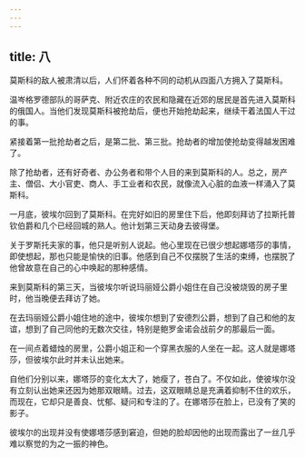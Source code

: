 ```yaml
---
---
---
```

title: 八
---



莫斯科的敌人被肃清以后，人们怀着各种不同的动机从四面八方拥入了莫斯科。

温岑格罗德部队的哥萨克、附近农庄的农民和隐藏在近郊的居民是首先进入莫斯科的俄国人。当他们发现莫斯科被抢劫后，便也开始抢劫起来，继续干着法国人干过的事。

紧接着第一批抢劫者之后，是第二批、第三批。抢劫者的增加使抢劫变得越发困难了。

除了抢劫者，还有好奇者、办公务者和带个人目的来到莫斯科的人。总之，房产主、僧侣、大小官吏、商人、手工业者和农民，就像流入心脏的血液一样涌入了莫斯科。

一月底，彼埃尔回到了莫斯科。在完好如旧的房里住下后，他即刻拜访了拉斯托普钦伯爵和几个已经回城的熟人。他计划第三天动身去彼得堡。

关于罗斯托夫家的事，他只是听别人说起。他心里现在已很少想起娜塔莎的事情，即使想起，那也只能是愉快的旧事。他感到自己不仅摆脱了生活的束缚，也摆脱了他曾故意在自己的心中唤起的那种感情。

来到莫斯科的第三天，当彼埃尔听说玛丽娅公爵小姐住在自己没被烧毁的房子里时，他当晚便去拜访了她。

在去玛丽娅公爵小姐住地的途中，彼埃尔想到了安德烈公爵，想到了自己和他的友谊，想到了自己同他的无数次交往，特别是鲍罗金诺会战前夕的那最后一面。

在一间点着蜡烛的房里，公爵小姐正和一个穿黑衣服的人坐在一起。这人就是娜塔莎，但彼埃尔此时并未认出她来。

自他们分别以来，娜塔莎的变化太大了，她瘦了，苍白了。不仅如此，使彼埃尔没有立刻认出她来还因为她那双眼睛。过去，这双眼睛总是充满着抑制不住的欢乐，而现在，它却只是善良、忧郁、疑问和专注的了。在娜塔莎在脸上，已没有了笑的影子。

彼埃尔的出现并没有使娜塔莎感到窘迫，但她的脸却因他的出现而露出了一丝几乎难以察觉的为之一振的神色。